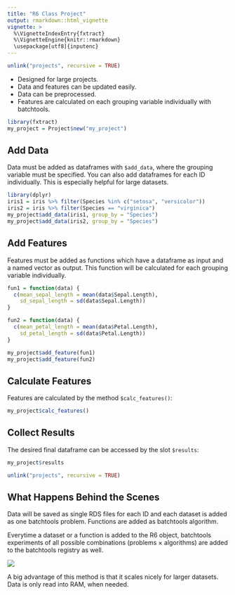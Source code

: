 ```yaml
---
title: "R6 Class Project"
output: rmarkdown::html_vignette
vignette: >
  %\VignetteIndexEntry{fxtract}
  %\VignetteEngine{knitr::rmarkdown}
  \usepackage[utf8]{inputenc}
---
```


```r
unlink("projects", recursive = TRUE)
```

- Designed for large projects.
- Data and features can be updated easily.
- Data can be preprocessed.
- Features are calculated on each grouping variable individually with batchtools.

```r
library(fxtract)
my_project = Project$new("my_project")
```

## Add Data
Data must be added as dataframes with `$add_data`, where the grouping variable must be specified.
You can also add dataframes for each ID individually. This is especially helpful for large datasets.
```r
library(dplyr)
iris1 = iris %>% filter(Species %in% c("setosa", "versicolor"))
iris2 = iris %>% filter(Species == "virginica")
my_project$add_data(iris1, group_by = "Species")
my_project$add_data(iris2, group_by = "Species")
```

## Add Features
Features must be added as functions which have a dataframe as input and a named vector as output.
This function will be calculated for each grouping variable individually.
```r
fun1 = function(data) {
  c(mean_sepal_length = mean(data$Sepal.Length),
    sd_sepal_length = sd(data$Sepal.Length))
}

fun2 = function(data) {
  c(mean_petal_length = mean(data$Petal.Length),
    sd_petal_length = sd(data$Petal.Length))
}
```


```r
my_project$add_feature(fun1)
my_project$add_feature(fun2)
```

## Calculate Features
Features are calculated by the method `$calc_features()`:
```r
my_project$calc_features()
```

## Collect Results
The desired final dataframe can be accessed by the slot `$results`:
```r
my_project$results
```

```r
unlink("projects", recursive = TRUE)
```


## What Happens Behind the Scenes
Data will be saved as single RDS files for each ID and each dataset is added as one batchtools problem.
Functions are added as batchtools algorithm. 

Everytime a dataset or a function is added to the R6 object, batchtools experiments of all possible combinations (problems $\times$ algorithms) are added to the batchtools registry as well. 

![](img/batchtools.svg)

A big advantage of this method is that it scales nicely for larger datasets. Data is only read into RAM, when needed.
